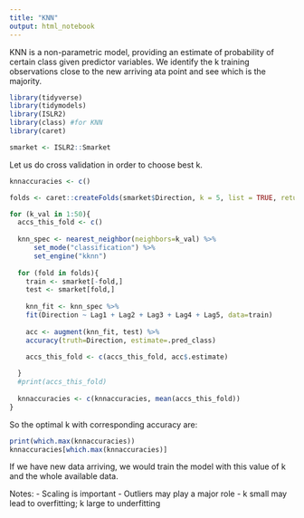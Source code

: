 ```yaml
---
title: "KNN"
output: html_notebook
---
```


KNN is a non-parametric model, providing an estimate of probability of certain class given predictor variables. We identify the k training observations close to the new arriving ata point and see which is the majority. 


```r
library(tidyverse)
library(tidymodels)
library(ISLR2)
library(class) #for KNN
library(caret)
```

```r
smarket <- ISLR2::Smarket
```

Let us do cross validation in order to choose best k.
```r
knnaccuracies <- c()
```

```r
folds <- caret::createFolds(smarket$Direction, k = 5, list = TRUE, returnTrain = FALSE)

for (k_val in 1:50){
  accs_this_fold <- c()
  
  knn_spec <- nearest_neighbor(neighbors=k_val) %>% 
      set_mode("classification") %>% 
      set_engine("kknn")
  
  for (fold in folds){
    train <- smarket[-fold,]
    test <- smarket[fold,]
    
    knn_fit <- knn_spec %>% 
    fit(Direction ~ Lag1 + Lag2 + Lag3 + Lag4 + Lag5, data=train)
    
    acc <- augment(knn_fit, test) %>% 
    accuracy(truth=Direction, estimate=.pred_class)
    
    accs_this_fold <- c(accs_this_fold, acc$.estimate)

  }
  #print(accs_this_fold)
  
  knnaccuracies <- c(knnaccuracies, mean(accs_this_fold))
}
```

So the optimal k with corresponding accuracy are:
```r
print(which.max(knnaccuracies))
knnaccuracies[which.max(knnaccuracies)]
```
If we have new data arriving, we would train the model with this value of k and the whole available data.

Notes:
- Scaling is important
- Outliers may play a major role
- k small may lead to overfitting; k large to underfitting



